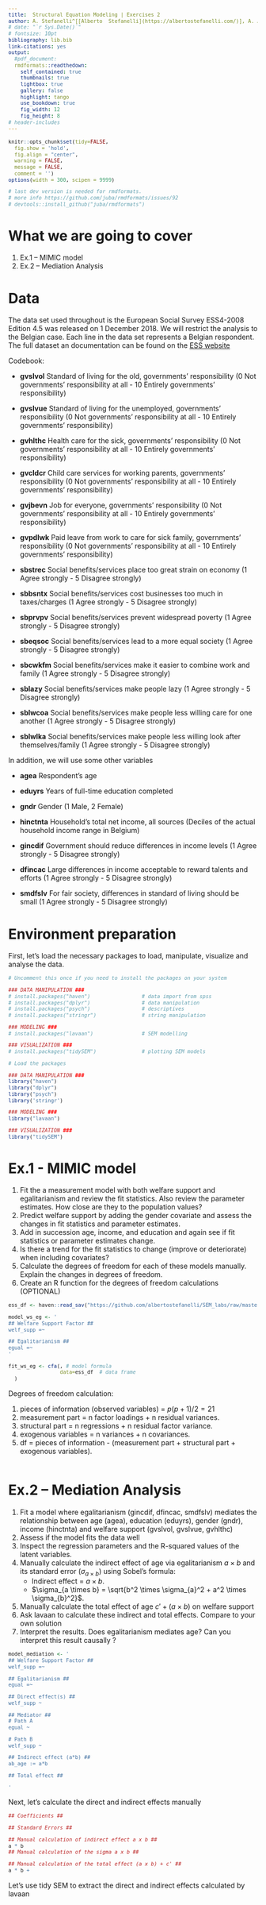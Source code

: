 ```yaml
---
title:  Structural Equation Modeling | Exercises 2
author: A. Stefanelli^[[Alberto  Stefanelli](https://albertostefanelli.com/)], A. Alanya^[[Ahu Alanya](https://www.kuleuven.be/wieiswie/en/person/00081320)], B. Meuleman^[[Bart Meuleman](https://www.kuleuven.be/wieiswie/en/person/00041613)]
# date: "`r Sys.Date()`"
# fontsize: 10pt 
bibliography: lib.bib
link-citations: yes
output:
  #pdf_document:
  rmdformats::readthedown:
    self_contained: true
    thumbnails: true
    lightbox: true
    gallery: false
    highlight: tango
    use_bookdown: true
    fig_width: 12
    fig_height: 8
# header-includes
---
```


<style type="text/css">
#content {
    max-width: 1500px !important;
/*    !margin-left: 300px !important;
*/
}
#table-of-contents {
    width: 300px !important;
}

#postamble {
  font-size: 10px;
}

pre{
  background-color: #FFFFFF;
    font-size: 12px;
}
pre:not([class]) {
  background-color: #D8D8D8;
    color: black;
}

</style>

```r

knitr::opts_chunk$set(tidy=FALSE, 
  fig.show = 'hold', 
  fig.align = "center", 
  warning = FALSE, 
  message = FALSE, 
  comment = '')
options(width = 300, scipen = 9999)

# last dev version is needed for rmdformats.
# more info https://github.com/juba/rmdformats/issues/92 
# devtools::install_github("juba/rmdformats")

```


# What we are going to cover 

1. Ex.1 -- MIMIC model
2. Ex.2 -- Mediation Analysis

# Data 

The data set used throughout is the European Social Survey ESS4-2008 Edition 4.5 was released on 1 December 2018. We will restrict the analysis to the Belgian case. Each line in the data set represents a Belgian respondent. The full dataset an documentation can be found on the [ESS website](https://www.europeansocialsurvey.org/data/download.html?r=4)

Codebook:

- **gvslvol** Standard of living for the old, governments' responsibility (0 Not governments' responsibility at all - 10 Entirely governments' responsibility)
- **gvslvue** Standard of living for the unemployed, governments' responsibility (0 Not governments' responsibility at all - 10 Entirely governments' responsibility)
- **gvhlthc** Health care for the sick, governments' responsibility (0 Not governments' responsibility at all - 10 Entirely governments' responsibility)
- **gvcldcr** Child care services for working parents, governments' responsibility (0 Not governments' responsibility at all - 10 Entirely governments' responsibility)
- **gvjbevn** Job for everyone, governments' responsibility (0 Not governments' responsibility at all - 10 Entirely governments' responsibility)
- **gvpdlwk** Paid leave from work to care for sick family, governments' responsibility (0 Not governments' responsibility at all - 10 Entirely governments' responsibility)

- **sbstrec** Social benefits/services place too great strain on economy (1 Agree strongly - 5 Disagree strongly)
- **sbbsntx** Social benefits/services cost businesses too much in taxes/charges (1 Agree strongly - 5 Disagree strongly)
- **sbprvpv** Social benefits/services prevent widespread poverty (1 Agree strongly - 5 Disagree strongly)
- **sbeqsoc** Social benefits/services lead to a more equal society (1 Agree strongly - 5 Disagree strongly)
- **sbcwkfm** Social benefits/services make it easier to combine work and family (1 Agree strongly - 5 Disagree strongly)
- **sblazy**  Social benefits/services make people lazy (1 Agree strongly - 5 Disagree strongly)
- **sblwcoa** Social benefits/services make people less willing care for one another (1 Agree strongly - 5 Disagree strongly)
- **sblwlka** Social benefits/services make people less willing look after themselves/family (1 Agree strongly - 5 Disagree strongly)

In addition, we will use some other variables 

- **agea** Respondent's age
- **eduyrs** Years of full-time education completed
- **gndr** Gender (1 Male, 2 Female)
- **hinctnta** Household's total net income, all sources (Deciles of the actual household income range in Belgium)

- **gincdif** Government should reduce differences in income levels  (1 Agree strongly - 5 Disagree strongly)
- **dfincac** Large differences in income acceptable to reward talents and efforts  (1 Agree strongly - 5 Disagree strongly)
- **smdfslv** For fair society, differences in standard of living should be small  (1 Agree strongly - 5 Disagree strongly)


# Environment preparation 

First, let's load the necessary packages to load, manipulate, visualize and analyse the data. 

```r
# Uncomment this once if you need to install the packages on your system 

### DATA MANIPULATION ###
# install.packages("haven")                 # data import from spss
# install.packages("dplyr")                 # data manipulation
# install.packages("psych")                 # descriptives
# install.packages("stringr")               # string manipulation

### MODELING ###
# install.packages("lavaan")                # SEM modelling

### VISUALIZATION ###
# install.packages("tidySEM")               # plotting SEM models

# Load the packages 

### DATA MANIPULATION ###
library("haven")        
library("dplyr")      
library("psych")
library('stringr')

### MODELING ###
library("lavaan")       

### VISUALIZATION ###
library("tidySEM")

```

# Ex.1 - MIMIC model

1. Fit the a measurement model with both welfare support and egalitarianism and review the fit statistics. Also review the parameter estimates. How close are they to the population values?
2. Predict welfare support by adding the gender covariate and assess the changes in fit statistics and parameter estimates.
3. Add in succession age, income, and education and again see if fit statistics or parameter estimates change.
4. Is there a trend for the fit statistics to change (improve or deteriorate) when including covariates?
5. Calculate the degrees of freedom for each of these models manually. Explain the changes in degrees of freedom. 
6. Create an R function for the  degrees of freedom calculations (OPTIONAL)
<!-- 7. Use the sample to simulate 300 simulated dataset and compare the RMSA between the measurement model and the model with the age covariate (OPTIONAL).  -->

```r
ess_df <- haven::read_sav("https://github.com/albertostefanelli/SEM_labs/raw/master/ESS4_belgium.sav")

model_ws_eg <- '
## Welfare Support Factor ##
welf_supp =~ 

## Egalitarianism ##
egual =~  
'

fit_ws_eg <- cfa(, # model formula
                 data=ess_df  # data frame
  )


```


Degrees of freedom calculation:

1. pieces of information (observed variables) = $p(p+1)/2=21$
2. measurement part = n factor loadings + n residual variances. 
3. structural part = n regressions + n residual factor variance.
4. exogenous variables = n variances + n covariances.
5. df = pieces of information - (measurement part + structural part + exogenous variables). 


```r

```

#  Ex.2 -- Mediation Analysis

1. Fit a model where egalitarianism (gincdif, dfincac, smdfslv) mediates the relationship between age (agea), education (eduyrs), gender (gndr), income (hinctnta) and welfare support (gvslvol, gvslvue, gvhlthc)
2. Assess if the model fits the data well
3. Inspect the regression parameters and the R-squared values of the latent variables.
4. Manually calculate the indirect effect of age via egalitarianism $a \times b$ and its standard error ($\sigma_{a \times b}$) using Sobel’s formula:
    - Indirect effect = $a \times b$.
    - $\sigma_{a \times b} = \sqrt{b^2 \times \sigma_{a}^2 + a^2 \times \sigma_{b}^2}$.
5. Manually calculate the total effect of age $c' + (a \times b)$ on welfare support 
6. Ask lavaan to calculate these indirect and total effects. Compare to your own solution
7. Interpret the results. Does egalitarianism mediates age? Can you interpret this result causally ? 


```r

model_mediation <- '
## Welfare Support Factor ##
welf_supp =~ 

## Egalitarianism ##
egual =~ 

## Direct effect(s) ##
welf_supp ~ 

## Mediator ##
# Path A
egual ~

# Path B
welf_supp ~ 

## Indirect effect (a*b) ##
ab_age := a*b

## Total effect ##

'

```


Next, let's calculate the direct and indirect effects manually 

```r
## Coefficients ## 

## Standard Errors ## 

## Manual calculation of indirect effect a x b ## 
a * b
## Manual calculation of the sigma a x b ## 

## Manual calculation of the total effect (a x b) + c' ## 
a * b +

```

Let's use tidy SEM to extract the direct and indirect effects calculated by lavaan 

```r


```
